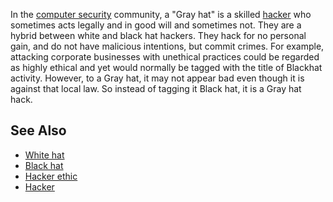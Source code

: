 In the [[computer security]] community, a "Gray hat" is a skilled [[hacker]] who sometimes acts legally and in good will and sometimes not.  They are a hybrid between white and black hat hackers.  They hack for no personal gain, and do not have malicious intentions, but commit crimes.
For example, attacking corporate businesses with unethical practices could be regarded as highly ethical and yet would normally be tagged with the title of Blackhat activity. However, to a Gray hat, it may not appear bad even though it is against that local law. So instead of tagging it Black hat, it is a Gray hat hack.
==See Also==
*[[White hat]]
*[[Black hat]]
*[[Hacker ethic]]
*[[Hacker]]